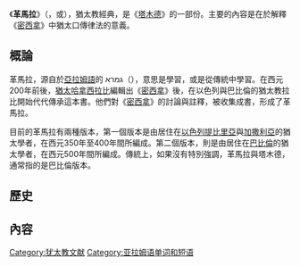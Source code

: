 《'''革馬拉'''》（{{lang-en|Gemara}}，{{lang-en|Gemora}}或{{lang-en|Gemorra}}），猶太教經典，是《[[塔木德|塔木德]]》的一部份。主要的內容是在於解釋《[[密西拿|密西拿]]》中猶太口傳律法的意義。
==概論==
革馬拉，源自於[[亞拉姆語|亞拉姆語]]的 גמרא（{{lang|en|gamar}}），意思是學習，或是從傳統中學習。在西元200年前後，[[犹大·哈-纳西|猶太哈拿西]][[拉比|拉比]]編輯出《[[密西拿|密西拿]]》後，在以色列與巴比倫的猶太教拉比開始代代傳承這本書。他們對《[[密西拿|密西拿]]》的討論與註釋，被收集成書，形成了革馬拉。

目前的革馬拉有兩種版本，第一個版本是由居住在[[以色列|以色列]][[提比里亞|提比里亞]]與[[加撒利亞|加撒利亞]]的猶太學者，在西元350年至400年間所編成。第二個版本，則是由居住在[[巴比倫|巴比倫]]的猶太學者，在西元500年間所編成。傳統上，如果沒有特別強調，革馬拉與塔木德，通常指的是巴比倫版本{{fact}}。

==歷史==
==內容==

{{犹太人和犹太教}}
{{DEFAULTSORT:Gemara}}
[[Category:犹太教文献|Category:犹太教文献]]
[[Category:亚拉姆语单词和短语|Category:亚拉姆语单词和短语]]